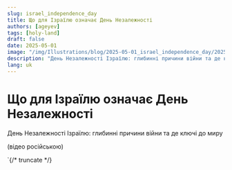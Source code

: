 ```yaml
---
slug: israel_independence_day
title: Що для Ізраїлю означає День Незалежності
authors: [ageyev]
tags: [holy-land]
draft: false
date: 2025-05-01
image: "/img/Illustrations/blog/2025-05-01_israel_independence_day/2025-05-01_prigova_ageyev_01.png"
description: "День Незалежності Ізраїлю: глибинні причини війни та де ключі до миру"
lang: uk
---
```



# Що для Ізраїлю означає День Незалежності

День Незалежності Ізраїлю: глибинні причини війни та де ключі до миру

(відео російською)

<LiteYouTubeEmbed
    id="RrCe5eQOtdc"
    title='What Independence Day Means for Israel'
    noCookie={false}
/>

`{/* truncate */}

